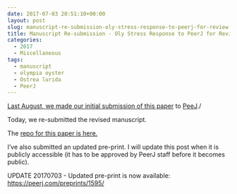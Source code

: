 ```yaml
---
date: 2017-07-03 20:51:10+00:00
layout: post
slug: manuscript-re-submission-oly-stress-response-to-peerj-for-review
title: Manuscript Re-submission - Oly Stress Response to PeerJ for Review
categories:
  - 2017
  - Miscellaneous
tags:
  - manuscript
  - olympia oyster
  - Ostrea lurida
  - PeerJ
---
```


[Last August, we made our initial submission of this paper](https://robertslab.github.io/sams-notebook/posts/2016/2016-08-18-manuscript-submission-oly-stress-response-to-peerj-for-review/) to [PeeJ](https://peerj.com/)./

Today, we re-submitted the revised manuscript.

The [repo for this paper is here.](https://github.com/RobertsLab/paper-Olurida-gene)

I've also submitted an updated pre-print. I will update this post when it is publicly accessible (it has to be approved by PeerJ staff before it becomes public).

UPDATE 20170703 - Updated pre-print is now available: [https://peerj.com/preprints/1595/](https://peerj.com/preprints/1595/)
